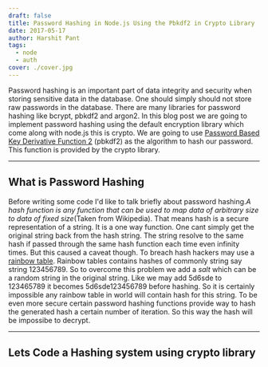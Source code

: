 ```yaml
---
draft: false
title: Password Hashing in Node.js Using the Pbkdf2 in Crypto Library
date: 2017-05-17
author: Harshit Pant
tags:
  - node
  - auth
cover: ./cover.jpg
---
```



Password hashing is an important part of data integrity and security when storing sensitive data in the database. One should simply should not store raw passwords in the database. There are many libraries for password hashing like bcrypt, pbkdf2 and argon2. In this blog post we are going to implement password hashing using the default encryption library which come along with node.js this is crypto. We are going to use [Password Based Key Derivative Function 2](https://en.wikipedia.org/wiki/PBKDF2) (pbkdf2) as the algorithm to hash our password. This function is provided by the crypto library.

---

## What is Password Hashing

Before writing some code I'd like to talk briefly about password hashing._A hash function is any function that can be used to map data of arbitrary size to data of fixed size_(Taken from Wikipedia). That means hash is a secure representation of a string. It is a one way function. One cant simply get the original string back from the hash string. The string resolve to the same hash if passed through the same hash function each time even infinity times. But this caused a caveat though. To breach hash hackers may use a [rainbow table](https://en.wikipedia.org/wiki/Rainbow_table). Rainbow tables contains hashes of commonly string say string 123456789. So to overcome this problem we add a _salt_ which can be a random string in the original string. Like we may add 5d6sde to 123465789 it becomes 5d6sde123456789 before hashing. So it is certainly impossible any rainbow table in world will contain hash for this string. To be even more secure certain password hashing functions provide way to hash the generated hash a certain number of iteration. So this way the hash will be impossibe to decrypt.

---

## Lets Code a Hashing system using crypto library

<RunkitExample />
